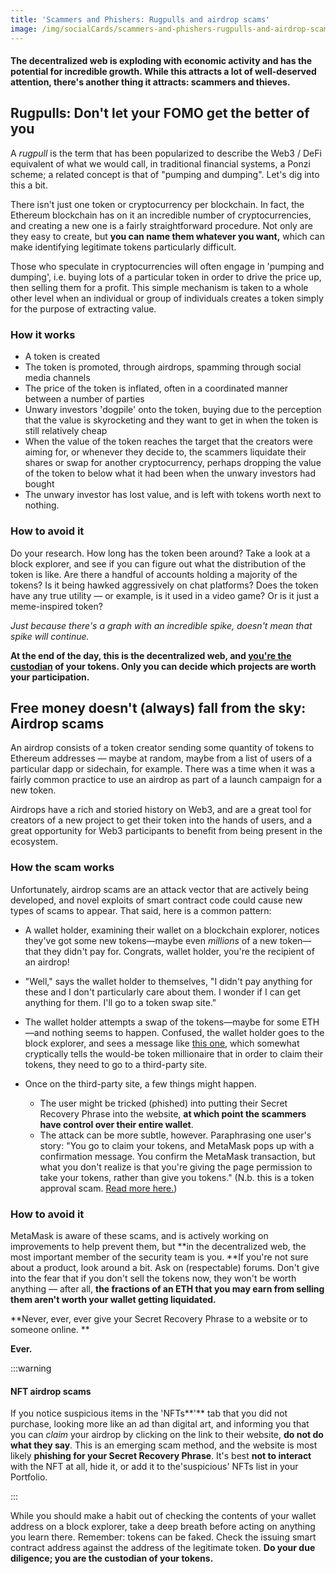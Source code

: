 ```yaml
---
title: 'Scammers and Phishers: Rugpulls and airdrop scams'
image: /img/socialCards/scammers-and-phishers-rugpulls-and-airdrop-scams.jpg
---
```



<CustomLayout />

#### The decentralized web is exploding with economic activity and has the potential for incredible growth. While this attracts a lot of well-deserved attention, there's another thing it attracts: scammers and thieves.

## **Rugpulls: Don't let your FOMO get the better of you**

A _rugpull_ is the term that has been popularized to describe the Web3 / DeFi equivalent of what we would call, in traditional financial systems, a Ponzi scheme; a related concept is that of "pumping and dumping". Let's dig into this a bit.

There isn't just one token or cryptocurrency per blockchain. In fact, the Ethereum blockchain has on it an incredible number of cryptocurrencies, and creating a new one is a fairly straightforward procedure. Not only are they easy to create, but **you can name them whatever you want,** which can make identifying legitimate tokens particularly difficult.

Those who speculate in cryptocurrencies will often engage in 'pumping and dumping', i.e. buying lots of a particular token in order to drive the price up, then selling them for a profit. This simple mechanism is taken to a whole other level when an individual or group of individuals creates a token simply for the purpose of extracting value.

### How it works

- A token is created
- The token is promoted, through airdrops, spamming through social media channels
- The price of the token is inflated, often in a coordinated manner between a number of parties
- Unwary investors 'dogpile' onto the token, buying due to the perception that the value is skyrocketing and they want to get in when the token is still relatively cheap
- When the value of the token reaches the target that the creators were aiming for, or whenever they decide to, the scammers liquidate their shares or swap for another cryptocurrency, perhaps dropping the value of the token to below what it had been when the unwary investors had bought
- The unwary investor has lost value, and is left with tokens worth next to nothing.

### How to avoid it

Do your research. How long has the token been around? Take a look at a block explorer, and see if you can figure out what the distribution of the token is like. Are there a handful of accounts holding a majority of the tokens? Is it being hawked aggressively on chat platforms? Does the token have any true utility — or example, is it used in a video game? Or is it just a meme-inspired token?

_Just because there's a graph with an incredible spike, doesn't mean that spike will continue._

**At the end of the day, this is the decentralized web, and [you're the custodian](/getting-started/metamask-is-a-self-custodial-wallet) of your tokens. Only you can decide which projects are worth your participation.**

## **Free money doesn't (always) fall from the sky: Airdrop scams**

An airdrop consists of a token creator sending some quantity of tokens to Ethereum addresses — maybe at random, maybe from a list of users of a particular dapp or sidechain, for example. There was a time when it was a fairly common practice to use an airdrop as part of a launch campaign for a new token.

Airdrops have a rich and storied history on Web3, and are a great tool for creators of a new project to get their token into the hands of users, and a great opportunity for Web3 participants to benefit from being present in the ecosystem.

### How the scam works

Unfortunately, airdrop scams are an attack vector that are actively being developed, and novel exploits of smart contract code could cause new types of scams to appear. That said, here is a common pattern:

- A wallet holder, examining their wallet on a blockchain explorer, notices they've got some new tokens—maybe even _millions_ of a new token—that they didn't pay for. Congrats, wallet holder, you're the recipient of an airdrop!

- "Well," says the wallet holder to themselves, "I didn't pay anything for these and I don't particularly care about them. I wonder if I can get anything for them. I'll go to a token swap site."

- The wallet holder attempts a swap of the tokens—maybe for some ETH—and nothing seems to happen. Confused, the wallet holder goes to the block explorer, and sees a message like [this one](https://bscscan.com/tx/0x88e89231b292d4eaae45f84f2f1118841b64a0fc6e71fc5d7a8d55fc8eb0940d), which somewhat cryptically tells the would-be token millionaire that in order to claim their tokens, they need to go to a third-party site.

- Once on the third-party site, a few things might happen.

  - The user might be tricked (phished) into putting their Secret Recovery Phrase into the website, **at which point the scammers have control over their entire wallet**.
  - The attack can be more subtle, however. Paraphrasing one user's story: "You go to claim your tokens, and MetaMask pops up with a confirmation message. You confirm the MetaMask transaction, but what you don't realize is that you're giving the page permission to take your tokens, rather than give you tokens." (N.b. this is a token approval scam. [Read more here.](/transactions-and-gas/transactions/what-is-a-token-approval))

### How to avoid it

MetaMask is aware of these scams, and is actively working on improvements to help prevent them, but **in the decentralized web, the most important member of the security team is you. **If you're not sure about a product, look around a bit. Ask on (respectable) forums. Don't give into the fear that if you don't sell the tokens now, they won't be worth anything — after all, **the fractions of an ETH that you may earn from selling them aren't worth your wallet getting liquidated.**

**Never, ever, ever give your Secret Recovery Phrase to a website or to someone online. **

**Ever.**

:::warning

#### NFT airdrop scams

If you notice suspicious items in the 'NFTs**'** tab that you did not purchase, looking more like an ad than digital art, and informing you that you can _claim_ your airdrop by clicking on the link to their website, **do not do what they say**. This is an emerging scam method, and the website is most likely **phishing for your Secret Recovery Phrase**. It's best **not to interact** with the NFT at all, hide it, or add it to the'suspicious' NFTs list in your Portfolio.

:::

While you should make a habit out of checking the contents of your wallet address on a block explorer, take a deep breath before acting on anything you learn there. Remember: tokens can be faked. Check the issuing smart contract address against the address of the legitimate token. **Do your due diligence; you are the custodian of your tokens.**
